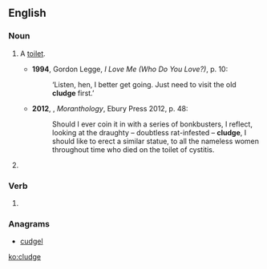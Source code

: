 ==English==

===Noun===
{{en-noun}}

# {{slang|UK|_|dialectal}} A [[toilet]].
#*'''1994''', Gordon Legge, ''I Love Me (Who Do You Love?)'', p. 10:
#*:‘Listen, hen, I better get going. Just need to visit the old '''cludge''' first.’
#*'''2012''', {{w|Caitlin Moran}}, ''Moranthology'', Ebury Press 2012, p. 48:
#*:Should I ever coin it in with a series of bonkbusters, I reflect, looking at the draughty – doubtless rat-infested – '''cludge''', I should like to erect a similar statue, to all the nameless women throughout time who died on the toilet of cystitis.
# {{alternative form of|kludge}}

===Verb===
{{en-verb|cludges|cludged|cludged|cludging}}

# {{alternative form of|kludge}}

===Anagrams===
* [[cudgel#English|cudgel]]

[[ko:cludge]]